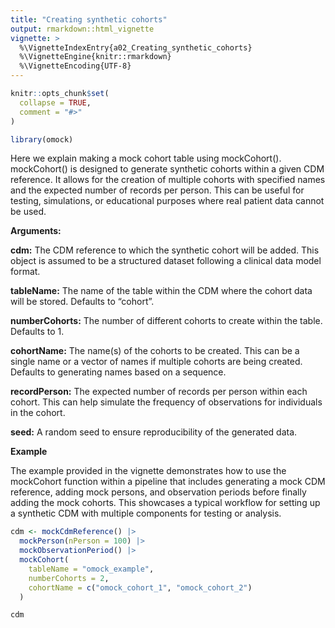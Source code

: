 ```yaml
---
title: "Creating synthetic cohorts"
output: rmarkdown::html_vignette
vignette: >
  %\VignetteIndexEntry{a02_Creating_synthetic_cohorts}
  %\VignetteEngine{knitr::rmarkdown}
  %\VignetteEncoding{UTF-8}
---
```


```r
knitr::opts_chunk$set(
  collapse = TRUE,
  comment = "#>"
)
```

```r
library(omock)
```

Here we explain making a mock cohort table using mockCohort(). mockCohort() is designed to generate synthetic cohorts within a given CDM reference. It allows for the creation of multiple cohorts with specified names and the expected number of records per person. This can be useful for testing, simulations, or educational purposes where real patient data cannot be used.

**Arguments:**

**cdm:** The CDM reference to which the synthetic cohort will be added. This object is assumed to be a structured dataset following a clinical data model format.

**tableName:** The name of the table within the CDM where the cohort data will be stored. Defaults to "cohort".

**numberCohorts:** The number of different cohorts to create within the table. Defaults to 1.

**cohortName:** The name(s) of the cohorts to be created. This can be a single name or a vector of names if multiple cohorts are being created. Defaults to generating names based on a sequence.

**recordPerson:** The expected number of records per person within each cohort. This can help simulate the frequency of observations for individuals in the cohort.

**seed:** A random seed to ensure reproducibility of the generated data.


**Example**

The example provided in the vignette demonstrates how to use the mockCohort function within a pipeline that includes generating a mock CDM reference, adding mock persons, and observation periods before finally adding the mock cohorts. This showcases a typical workflow for setting up a synthetic CDM with multiple components for testing or analysis.

```r

cdm <- mockCdmReference() |>
  mockPerson(nPerson = 100) |>
  mockObservationPeriod() |>
  mockCohort(
    tableName = "omock_example",
    numberCohorts = 2,
    cohortName = c("omock_cohort_1", "omock_cohort_2")
  )

cdm

```
